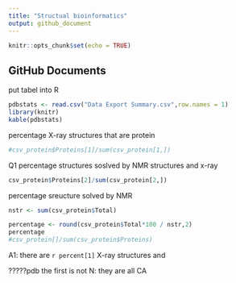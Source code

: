 ```yaml
---
title: "Structual bioinformatics"
output: github_document
---
```


```r
knitr::opts_chunk$set(echo = TRUE)
```

## GitHub Documents
put tabel into R
```r
pdbstats <- read.csv("Data Export Summary.csv",row.names = 1)
library(knitr)
kable(pdbstats)
```


percentage X-ray structures that are protein
```r
#csv_protein$Proteins[1]/sum(csv_protein[1,])
```
Q1 percentage structures soslved by NMR structures and x-ray
```r
csv_protein$Proteins[2]/sum(csv_protein[2,])
```
percentage sreucture solved by NMR
```r
nstr <- sum(csv_protein$Total)

percentage <- round(csv_protein$Total*100 / nstr,2)
percentage
#csv_protein[]/sum(csv_protein$Proteins)

```
A1: there are `r percent[1]` X-ray structures and 

?????pdb the first is not N: they are all CA

```r



```

